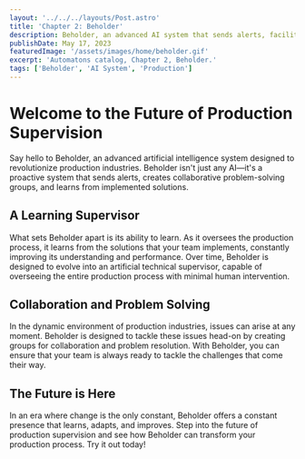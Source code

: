 ```yaml
---
layout: '../../../layouts/Post.astro'
title: 'Chapter 2: Beholder'
description: Beholder, an advanced AI system that sends alerts, facilitates collaboration, and learns from solutions to become an artificial technical supervisor.
publishDate: May 17, 2023
featuredImage: '/assets/images/home/beholder.gif'
excerpt: 'Automatons catalog, Chapter 2, Beholder.'
tags: ['Beholder', 'AI System', 'Production']
---
```



<YouTubeEmbed url="https://www.youtube.com/watch?v=g-YHjLTebqw" rounded />

# Welcome to the Future of Production Supervision

Say hello to Beholder, an advanced artificial intelligence system designed to revolutionize production industries. Beholder isn't just any AI—it's a proactive system that sends alerts, creates collaborative problem-solving groups, and learns from implemented solutions.

## A Learning Supervisor

What sets Beholder apart is its ability to learn. As it oversees the production process, it learns from the solutions that your team implements, constantly improving its understanding and performance. Over time, Beholder is designed to evolve into an artificial technical supervisor, capable of overseeing the entire production process with minimal human intervention.

## Collaboration and Problem Solving

In the dynamic environment of production industries, issues can arise at any moment. Beholder is designed to tackle these issues head-on by creating groups for collaboration and problem resolution. With Beholder, you can ensure that your team is always ready to tackle the challenges that come their way.

## The Future is Here

In an era where change is the only constant, Beholder offers a constant presence that learns, adapts, and improves. Step into the future of production supervision and see how Beholder can transform your production process. Try it out today!
